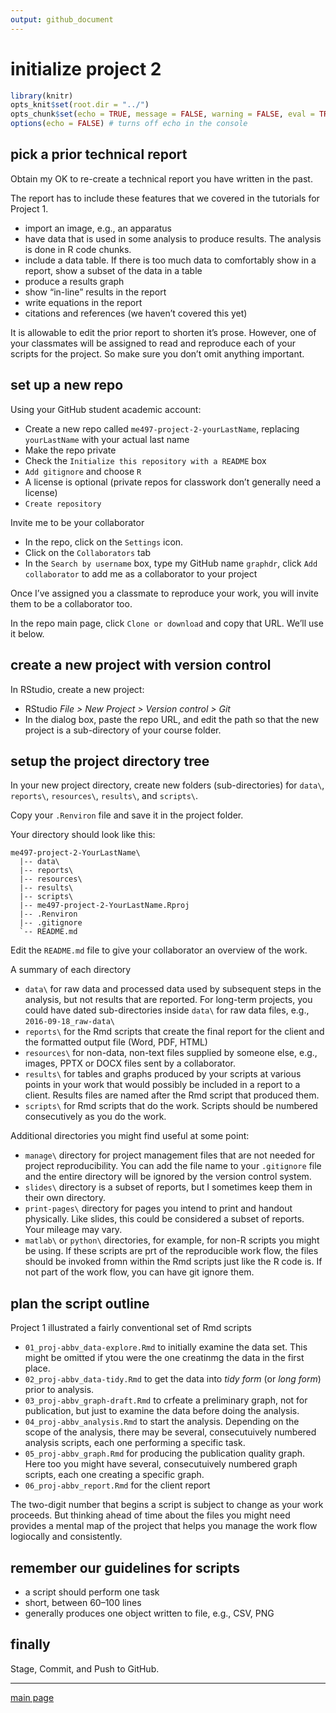```yaml
---
output: github_document
--- 
```


# initialize project 2


```r
library(knitr)
opts_knit$set(root.dir = "../")
opts_chunk$set(echo = TRUE, message = FALSE, warning = FALSE, eval = TRUE)
options(echo = FALSE) # turns off echo in the console
```

## pick a prior technical report 

Obtain my OK to re-create a technical report you have written in the past. 

The report has to include these features that we covered in the tutorials for Project 1. 

- import an image, e.g., an apparatus 
- have data that is used in some analysis to produce results. The analysis is done in R code chunks.  
- include a data table. If there is too much data to comfortably show in a report, show a subset of the data in a table 
- produce a results graph 
- show "in-line" results in the report 
- write equations in the report 
- citations and references (we haven't covered this yet) 

It is allowable to edit the prior report to shorten it's prose. However, one of your classmates will be assigned to read and reproduce each of your scripts for the project. So make sure you don't omit anything important. 

## set up a new repo

Using your GitHub student academic account: 

- Create a new repo called `me497-project-2-yourLastName`, replacing `yourLastName` with your actual last name 
- Make the repo private 
- Check the `Initialize this repository with a README` box 
- `Add gitignore` and choose `R` 
- A license is optional (private repos for classwork don't generally need a license) 
- `Create repository` 

Invite me to be your collaborator 

- In the repo, click on the `Settings` icon. 
- Click on the `Collaborators` tab 
- In the `Search by username` box, type my GitHub name `graphdr`, click `Add collaborator` to add me as a collaborator to your project 

Once I've assigned you a classmate to reproduce your work, you will invite them to be a collaborator too. 

In the repo main page, click `Clone or download` and copy that URL. We'll use it below.  

## create a new project with version control 
  
In RStudio, create a new project: 

- RStudio *File > New Project > Version control > Git* 
- In the dialog  box, paste the repo URL, and edit the path so that the new project is a sub-directory of your course folder. 

## setup the project directory tree

In your new project directory, create new folders (sub-directories) for `data\`, `reports\`, `resources\`, `results\`, and `scripts\`. 

Copy your  `.Renviron` file and save it in the project folder. 


Your directory should look like this: 

```
me497-project-2-YourLastName\
  |-- data\
  |-- reports\
  |-- resources\
  |-- results\
  |-- scripts\
  |-- me497-project-2-YourLastName.Rproj
  |-- .Renviron
  |-- .gitignore
  `-- README.md
```

Edit the `README.md` file to give your collaborator an overview of the work. 




A summary of each directory

- `data\` for raw data and processed data used by subsequent steps in the analysis, but not results that are reported. For long-term projects, you could have dated sub-directories inside `data\` for raw data files, e.g., `2016-09-18_raw-data\` 
- `reports\` for the Rmd scripts  that create the final report for the client and the formatted output file (Word, PDF, HTML)  
- `resources\` for non-data, non-text files supplied by someone else, e.g., images, PPTX or DOCX files sent by a collaborator. 
- `results\` for tables and graphs produced by your scripts at various points in your work that would possibly be included in a report to a client. Results files are named after the  Rmd script that produced them. 
- `scripts\` for Rmd scripts that do the work. Scripts should be numbered consecutively as you do the work. 




Additional directories you might find useful at some point: 

- `manage\` directory for project management files that are not needed for project reproducibility. You can add the file name to your `.gitignore` file and the entire directory will be ignored by the version control system. 
- `slides\` directory is a subset of reports, but I sometimes keep them in their own directory. 
- `print-pages\` directory for pages you intend to print and handout physically. Like slides, this could be considered a subset of reports. Your mileage may vary.  
- `matlab\` or `python\` directories, for example, for non-R scripts you might be using. If these scripts are prt of the reproducible work flow, the files should be invoked fromn within the Rmd scripts just like the R code is. If not part of the work flow, you can have git ignore them. 


## plan the script outline  

Project 1 illustrated a fairly conventional set of Rmd scripts


- `01_proj-abbv_data-explore.Rmd` to initially examine the data set. This might be omitted if ytou were the one creatinmg the data in the first place.  
- `02_proj-abbv_data-tidy.Rmd` to get the data into *tidy form* (or *long form*) prior to analysis. 
- `03_proj-abbv_graph-draft.Rmd` to crfeate a preliminary graph, not for publication, but just to examine the data before doing the analysis. 
- `04_proj-abbv_analysis.Rmd` to start the analysis. Depending on the scope of the analysis, there may be several, consecutuively numbered analysis scripts, each one performing a specific task. 
- `05_proj-abbv_graph.Rmd` for producing the publication quality graph. Here too you might have several, consecutuively numbered graph scripts, each one creating a specific graph. 
- `06_proj-abbv_report.Rmd` for the client report 

The two-digit number that begins a script is subject to change as your work proceeds. But thinking ahead of time about the files you might need provides a mental map of the project that helps you manage the work flow logiocally and consistently. 

## remember our guidelines for scripts 

- a script should perform one task 
- short, between 60--100 lines 
- generally produces one object written to file, e.g., CSV, PNG 


## finally 

Stage, Commit, and Push to GitHub. 


---

[main page](../README.md)




